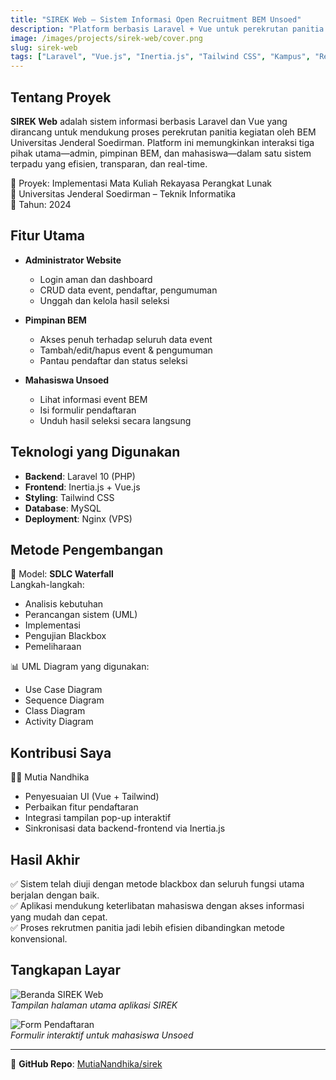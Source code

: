 ```yaml
---
title: "SIREK Web — Sistem Informasi Open Recruitment BEM Unsoed"
description: "Platform berbasis Laravel + Vue untuk perekrutan panitia BEM secara efisien dan transparan"
image: /images/projects/sirek-web/cover.png
slug: sirek-web
tags: ["Laravel", "Vue.js", "Inertia.js", "Tailwind CSS", "Kampus", "Rekayasa Perangkat Lunak"]
---
```


## Tentang Proyek

**SIREK Web** adalah sistem informasi berbasis Laravel dan Vue yang dirancang untuk mendukung proses perekrutan panitia kegiatan oleh BEM Universitas Jenderal Soedirman. Platform ini memungkinkan interaksi tiga pihak utama—admin, pimpinan BEM, dan mahasiswa—dalam satu sistem terpadu yang efisien, transparan, dan real-time.

📍 Proyek: Implementasi Mata Kuliah Rekayasa Perangkat Lunak  
🏫 Universitas Jenderal Soedirman – Teknik Informatika  
📅 Tahun: 2024

## Fitur Utama

- **Administrator Website**  
  - Login aman dan dashboard
  - CRUD data event, pendaftar, pengumuman
  - Unggah dan kelola hasil seleksi

- **Pimpinan BEM**  
  - Akses penuh terhadap seluruh data event
  - Tambah/edit/hapus event & pengumuman
  - Pantau pendaftar dan status seleksi

- **Mahasiswa Unsoed**  
  - Lihat informasi event BEM
  - Isi formulir pendaftaran
  - Unduh hasil seleksi secara langsung

## Teknologi yang Digunakan

- **Backend**: Laravel 10 (PHP)
- **Frontend**: Inertia.js + Vue.js
- **Styling**: Tailwind CSS
- **Database**: MySQL
- **Deployment**: Nginx (VPS)

## Metode Pengembangan

📌 Model: **SDLC Waterfall**  
Langkah-langkah:
- Analisis kebutuhan
- Perancangan sistem (UML)
- Implementasi
- Pengujian Blackbox
- Pemeliharaan

📊 UML Diagram yang digunakan:
- Use Case Diagram
- Sequence Diagram
- Class Diagram
- Activity Diagram

## Kontribusi Saya

👩‍💻 Mutia Nandhika  
- Penyesuaian UI (Vue + Tailwind)
- Perbaikan fitur pendaftaran
- Integrasi tampilan pop-up interaktif
- Sinkronisasi data backend-frontend via Inertia.js

## Hasil Akhir

✅ Sistem telah diuji dengan metode blackbox dan seluruh fungsi utama berjalan dengan baik.  
✅ Aplikasi mendukung keterlibatan mahasiswa dengan akses informasi yang mudah dan cepat.  
✅ Proses rekrutmen panitia jadi lebih efisien dibandingkan metode konvensional.

## Tangkapan Layar

![Beranda SIREK Web](/images/projects/sirek-web/home.png)  
*Tampilan halaman utama aplikasi SIREK*

![Form Pendaftaran](/images/projects/sirek-web/form.png)  
*Formulir interaktif untuk mahasiswa Unsoed*

---

🔗 **GitHub Repo**: [MutiaNandhika/sirek](https://github.com/MutiaNandhika/sirek)
